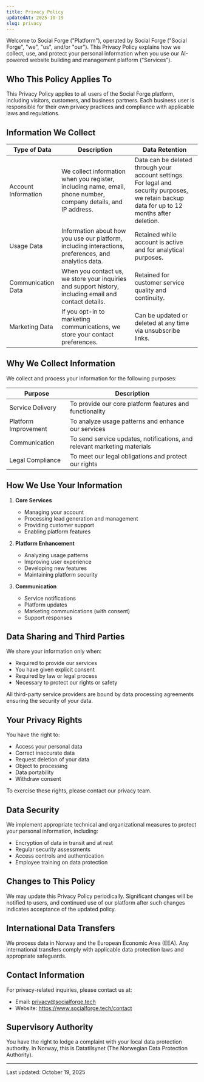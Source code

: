```yaml
---
title: Privacy Policy
updatedAt: 2025-10-19
slug: privacy
---
```


Welcome to Social Forge ("Platform"), operated by Social Forge ("Social Forge", "we", "us", and/or "our"). This Privacy Policy explains how we collect, use, and protect your personal information when you use our AI-powered website building and management platform ("Services").

## Who This Policy Applies To

This Privacy Policy applies to all users of the Social Forge platform, including visitors, customers, and business partners. Each business user is responsible for their own privacy practices and compliance with applicable laws and regulations.

## Information We Collect

| Type of Data | Description | Data Retention |
| ------------ | ----------- | -------------- |
| Account Information | We collect information when you register, including name, email, phone number, company details, and IP address. | Data can be deleted through your account settings. For legal and security purposes, we retain backup data for up to 12 months after deletion. |
| Usage Data | Information about how you use our platform, including interactions, preferences, and analytics data. | Retained while account is active and for analytical purposes. |
| Communication Data | When you contact us, we store your inquiries and support history, including email and contact details. | Retained for customer service quality and continuity. |
| Marketing Data | If you opt-in to marketing communications, we store your contact preferences. | Can be updated or deleted at any time via unsubscribe links. |

## Why We Collect Information

We collect and process your information for the following purposes:

| Purpose | Description |
| ------- | ----------- |
| Service Delivery | To provide our core platform features and functionality |
| Platform Improvement | To analyze usage patterns and enhance our services |
| Communication | To send service updates, notifications, and relevant marketing materials |
| Legal Compliance | To meet our legal obligations and protect our rights |

## How We Use Your Information

1. **Core Services**
   - Managing your account
   - Processing lead generation and management
   - Providing customer support
   - Enabling platform features

2. **Platform Enhancement**
   - Analyzing usage patterns
   - Improving user experience
   - Developing new features
   - Maintaining platform security

3. **Communication**
   - Service notifications
   - Platform updates
   - Marketing communications (with consent)
   - Support responses

## Data Sharing and Third Parties

We share your information only when:
- Required to provide our services
- You have given explicit consent
- Required by law or legal process
- Necessary to protect our rights or safety

All third-party service providers are bound by data processing agreements ensuring the security of your data.

## Your Privacy Rights

You have the right to:
- Access your personal data
- Correct inaccurate data
- Request deletion of your data
- Object to processing
- Data portability
- Withdraw consent

To exercise these rights, please contact our privacy team.

## Data Security

We implement appropriate technical and organizational measures to protect your personal information, including:
- Encryption of data in transit and at rest
- Regular security assessments
- Access controls and authentication
- Employee training on data protection

## Changes to This Policy

We may update this Privacy Policy periodically. Significant changes will be notified to users, and continued use of our platform after such changes indicates acceptance of the updated policy.

## International Data Transfers

We process data in Norway and the European Economic Area (EEA). Any international transfers comply with applicable data protection laws and appropriate safeguards.

## Contact Information

For privacy-related inquiries, please contact us at:

- Email: privacy@socialforge.tech
- Website: https://www.socialforge.tech/contact

## Supervisory Authority

You have the right to lodge a complaint with your local data protection authority. In Norway, this is Datatilsynet (The Norwegian Data Protection Authority).

---

Last updated: October 19, 2025


